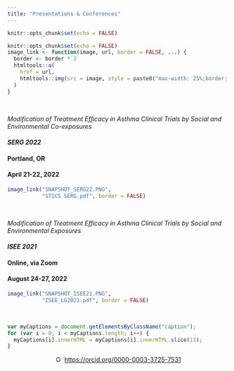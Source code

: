```yaml
---
title: "Presentations & Conferences"
---
```


```r

knitr::opts_chunk$set(echo = FALSE)
```


```r
knitr::opts_chunk$set(echo = FALSE)
image_link <- function(image, url, border = FALSE, ...) {
  border <- border * 2
  htmltools::a(
    href = url,
    htmltools::img(src = image, style = paste0("max-width: 25%;border: ", border, "px solid;"), ...)
  )
}
```
  

<br>

_Modification of Treatment Efficacy in Asthma Clinical Trials by Social and Environmental Co-exposures_

#### _SERG 2022_
#### Portland, OR
#### April 21-22, 2022

```r
image_link("SNAPSHOT_SERG22.PNG",
           "STICS SERG.pdf", border = FALSE)
```

<br>

_Modification of Treatment Efficacy in Asthma Clinical Trials by Social and Environmental Exposures_

#### _ISEE 2021_
#### Online, via Zoom
#### August 24-27, 2022

```r
image_link("SNAPSHOT_ISEE21.PNG",
           "ISEE_LG2021.pdf", border = FALSE)
```
<br>


```js
var myCaptions = document.getElementsByClassName("caption");
for (var i = 0; i < myCaptions.length; i++) {
  myCaptions[i].innerHTML = myCaptions[i].innerHTML.slice(11);
}
```


 <center><div itemscope itemtype="https://schema.org/Person"><a itemprop="sameAs" content="https://orcid.org/0000-0003-3725-7531" href="https://orcid.org/0000-0003-3725-7531" target="orcid.widget" rel="me noopener noreferrer" style="vertical-align:top;"><img src="https://orcid.org/sites/default/files/images/orcid_16x16.png" style="width:1em;margin-right:.5em;" alt="ORCID iD icon">https://orcid.org/0000-0003-3725-7531</a></div><center>

